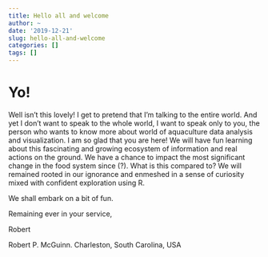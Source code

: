 ```yaml
---
title: Hello all and welcome
author: ~
date: '2019-12-21'
slug: hello-all-and-welcome
categories: []
tags: []
---
```


# Yo!

Well isn't this lovely! I get to pretend that I'm talking to the entire world. And yet I don't want to speak to the whole world, I want to speak only to you, the person who wants to know more about world of aquaculture data analysis and visualization. I am so glad that you are here! We will have fun learning about this fascinating and growing ecosystem of information and real actions on the ground.  We have a chance to impact the most significant change in the food system since (?).  What is this compared to?  We will remained rooted in our ignorance and enmeshed in a sense of curiosity mixed with confident exploration using R.  

We shall embark on a bit of fun.  

Remaining ever in your service,

Robert

Robert P. McGuinn. Charleston, South Carolina, USA